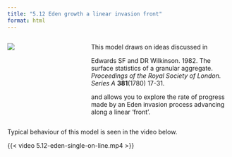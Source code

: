 ```yaml
---
title: "5.12 Eden growth a linear invasion front"
format: html
---
```


:::: {.columns}
::: {.column width=35%}
[![](5.12-edenSingleOnLine.png){style="padding-right:10px;"}](5.12-eden-single-on-line.nlogox)
:::

::: {.column width=65%}
This model draws on ideas discussed in

Edwards SF and DR Wilkinson. 1982. The surface statistics of a granular aggregate. _Proceedings of the Royal Society of London. Series A_ **381**(1780) 17-31.

and allows you to explore the rate of progress made by an Eden invasion process advancing along a linear ‘front’.
:::
::::

Typical behaviour of this model is seen in the video below.

{{< video 5.12-eden-single-on-line.mp4 >}}